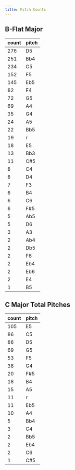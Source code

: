 ```yaml
---
title: Pitch Counts
---
```


## B-Flat Major

| count | pitch |
|-------|-------|   
|276    |	D5|
|251	|   Bb4|
|234	|   C5|
|152	|   F5|
|145	|   Eb5|
|82|    	F4|
|72|    	G5|
|69|    	A4|
|35|    	G4|
|24|    	A5|
|22|    	Bb5|
|19|    	r|
|18|    	E5|
|13|    	Bb3|
|11|    	C#5|
|8| 	C4|
|8| 	D4|
|7| 	F3|
|6| 	B4|
|6| 	C6|
|6| 	F#5|
|5| 	Ab5|
|5| 	D6|
|3| 	A3|
|2| 	Ab4|
|2| 	Db5|
|2| 	F6|
|2| 	Eb4|
|2| 	Eb6|
|2| 	E4|
|1| 	B5|


## C Major Total Pitches

| count | pitch |
|-------|-------|   
|105	|E5|
|86	|C5|
|86	|D5|
|69	|G5|
|53	|F5|
|38	|G4|
|20	|F#5|
|18	|B4|
|15	|A5|
|11	|r|
|11	|Eb5|
|10	|A4|
|5	|Bb4|
|3	|C4|
|2	|Bb5|
|2	|Eb4|
|2	|C6|
|1	|C#5|
